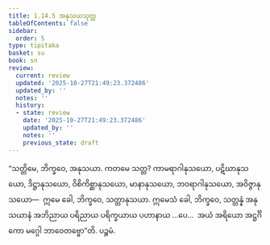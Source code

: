 ```yaml
---
title: 1.14.5 အနုသယသုတ္တ
tableOfContents: false
sidebar:
  order: 5
type: tipitaka
basket: su
book: sn
review:
  current: review
  updated: '2025-10-27T21:49:23.372486'
  updated_by: ''
  notes: ''
  history:
  - state: review
    date: '2025-10-27T21:49:23.372486'
    updated_by: ''
    notes: ''
    previous_state: draft
---
```



<ReviewStatus review={frontmatter.review} showDetails={true} />

<HypothesisAnnotation frontmatter={frontmatter} />

<DynamicBreadcrumb />

<Division number="176" book="sn" e="ch" v="18" p="305">

<Paragraph number="343" book="sn">
“သတ္တိမေ, ဘိက္ခဝေ, အနုသယာ. ကတမေ သတ္တ? ကာမရာဂါနုသယော, ပဋိဃာနုသယော, ဒိဋ္ဌာနုသယော, ဝိစိကိစ္ဆာနုသယော, မာနာနုသယော, ဘဝရာဂါနုသယော, အဝိဇ္ဇာနုသယော—  ဣမေ ခေါ, ဘိက္ခဝေ, သတ္တာနုသယာ. ဣမေသံ ခေါ, ဘိက္ခဝေ, သတ္တန္နံ အနုသယာနံ အဘိညာယ ပရိညာယ ပရိက္ခယာယ ပဟာနာယ …ပေ…  အယံ အရိယော အဋ္ဌင်္ဂိကော မဂ္ဂေါ ဘာဝေတဗ္ဗော”တိ.

</Paragraph>
</Division>

<Paragraph number="344" type="center" book="sn">
ပဉ္စမံ.
</Paragraph>